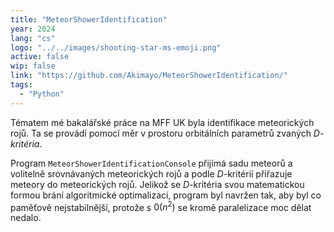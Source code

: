 ```yaml
---
title: "MeteorShowerIdentification"
year: 2024
lang: "cs"
logo: "../../images/shooting-star-ms-emoji.png"
active: false
wip: false
link: "https://github.com/Akimayo/MeteorShowerIdentification/"
tags:
  - "Python"
---
```


Tématem mé bakalářské práce na MFF UK byla identifikace meteorických rojů. Ta se provádí pomocí měr v prostoru orbitálních parametrů zvaných _$D$-kritéria_.

Program <code>MeteorShowerIdentificationConsole</code> přijímá sadu meteorů a volitelně srovnávaných meteorických rojů a podle $D$-kritérií přiřazuje meteory do meteorických rojů. Jelikož se $D$-kritéria svou matematickou formou brání algoritmické optimalizaci, program byl navržen tak, aby byl co paměťově nejstabilnější, protože s $\mathcal{0}(n^2)$ se kromě paralelizace moc dělat nedalo.